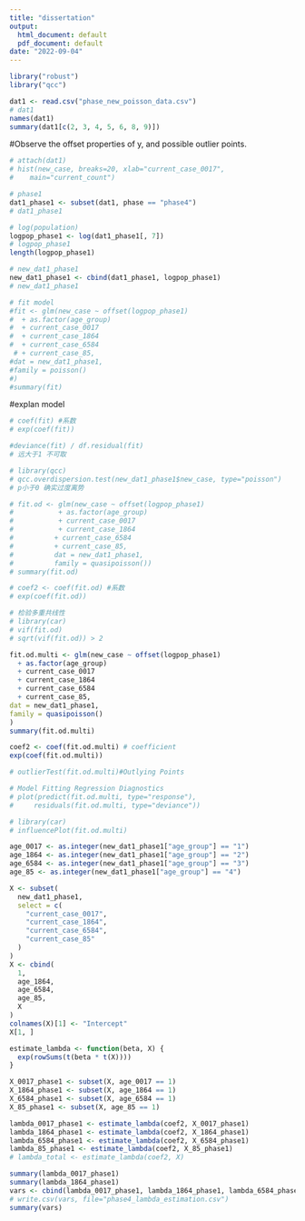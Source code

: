 ---
title: "dissertation"
output:
  html_document: default
  pdf_document: default
date: "2022-09-04"
---
```{r}
library("robust")
library("qcc")
```

```{r}
dat1 <- read.csv("phase_new_poisson_data.csv")
# dat1
names(dat1)
summary(dat1[c(2, 3, 4, 5, 6, 8, 9)])
```

#Observe the offset properties of y, and possible outlier points.
```{r}
# attach(dat1)
# hist(new_case, breaks=20, xlab="current_case_0017",
#    main="current_count")
```

```{r}
# phase1
dat1_phase1 <- subset(dat1, phase == "phase4")
# dat1_phase1

# log(population)
logpop_phase1 <- log(dat1_phase1[, 7])
# logpop_phase1
length(logpop_phase1)

# new_dat1_phase1
new_dat1_phase1 <- cbind(dat1_phase1, logpop_phase1)
# new_dat1_phase1

# fit model
#fit <- glm(new_case ~ offset(logpop_phase1)
#  + as.factor(age_group)
#  + current_case_0017
#  + current_case_1864
#  + current_case_6584
 # + current_case_85,
#dat = new_dat1_phase1,
#family = poisson()
#)
#summary(fit)
```

#explan model
```{r}
# coef(fit) #系数
# exp(coef(fit))
```
```{r}
#deviance(fit) / df.residual(fit)
# 远大于1 不可取

# library(qcc)
# qcc.overdispersion.test(new_dat1_phase1$new_case, type="poisson")
# p小于0 确实过度离势
```

```{r}
# fit.od <- glm(new_case ~ offset(logpop_phase1)
#           + as.factor(age_group)
#           + current_case_0017
#           + current_case_1864
#          + current_case_6584
#          + current_case_85,
#          dat = new_dat1_phase1,
#          family = quasipoisson())
# summary(fit.od)

# coef2 <- coef(fit.od) #系数
# exp(coef(fit.od))
```

```{r}
# 检验多重共线性
# library(car)
# vif(fit.od)
# sqrt(vif(fit.od)) > 2
```

```{r}
fit.od.multi <- glm(new_case ~ offset(logpop_phase1)
  + as.factor(age_group)
  + current_case_0017
  + current_case_1864
  + current_case_6584
  + current_case_85,
dat = new_dat1_phase1,
family = quasipoisson()
)
summary(fit.od.multi)

coef2 <- coef(fit.od.multi) # coefficient
exp(coef(fit.od.multi))
```

```{r}
# outlierTest(fit.od.multi)#Outlying Points

# Model Fitting Regression Diagnostics
# plot(predict(fit.od.multi, type="response"),
#     residuals(fit.od.multi, type="deviance"))

# library(car)
# influencePlot(fit.od.multi)
```

```{r}
age_0017 <- as.integer(new_dat1_phase1["age_group"] == "1")
age_1864 <- as.integer(new_dat1_phase1["age_group"] == "2")
age_6584 <- as.integer(new_dat1_phase1["age_group"] == "3")
age_85 <- as.integer(new_dat1_phase1["age_group"] == "4")

X <- subset(
  new_dat1_phase1,
  select = c(
    "current_case_0017",
    "current_case_1864",
    "current_case_6584",
    "current_case_85"
  )
)
X <- cbind(
  1,
  age_1864,
  age_6584,
  age_85,
  X
)
colnames(X)[1] <- "Intercept"
X[1, ]
```

```{r}
estimate_lambda <- function(beta, X) {
  exp(rowSums(t(beta * t(X))))
}

X_0017_phase1 <- subset(X, age_0017 == 1)
X_1864_phase1 <- subset(X, age_1864 == 1)
X_6584_phase1 <- subset(X, age_6584 == 1)
X_85_phase1 <- subset(X, age_85 == 1)

lambda_0017_phase1 <- estimate_lambda(coef2, X_0017_phase1)
lambda_1864_phase1 <- estimate_lambda(coef2, X_1864_phase1)
lambda_6584_phase1 <- estimate_lambda(coef2, X_6584_phase1)
lambda_85_phase1 <- estimate_lambda(coef2, X_85_phase1)
# lambda_total <- estimate_lambda(coef2, X)

summary(lambda_0017_phase1)
summary(lambda_1864_phase1)
vars <- cbind(lambda_0017_phase1, lambda_1864_phase1, lambda_6584_phase1, lambda_85_phase1)
# write.csv(vars, file="phase4_lambda_estimation.csv")
summary(vars)
```
















